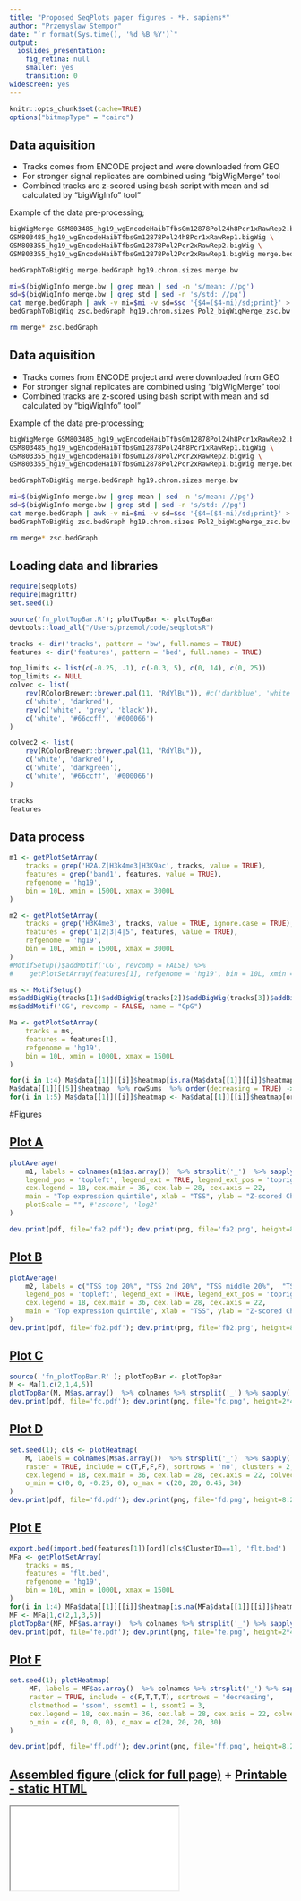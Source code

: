 ```yaml
---
title: "Proposed SeqPlots paper figures - *H. sapiens*"
author: "Przemyslaw Stempor"
date: "`r format(Sys.time(), '%d %B %Y')`"
output:
  ioslides_presentation:
    fig_retina: null
    smaller: yes
    transition: 0
widescreen: yes
---
```



<style>
    .title-slide {
        background-color: #CBE7A5; /* #EDE0CF; ; #CA9F9D*/
    }
    
    slide {
        background-color: #FFFFFF; /* #EDE0CF; ; #CA9F9D*/
    }
    article.smaller pre {
        font-size: 12px;
        line-height: 13px;
        letter-spacing: 0;
    }
    
    slides > slide > hgroup + article {
        margin-top: 10px;
    }

</style>

```r
knitr::opts_chunk$set(cache=TRUE)
options("bitmapType" = "cairo")
```

## Data aquisition

- Tracks comes from ENCODE project and were downloaded from GEO
- For stronger signal replicates are combined using "bigWigMerge" tool
- Combined tracks are z-scored using bash script with mean and sd calculated by "bigWigInfo" tool"

Example of the data pre-processing;
```bash
bigWigMerge GSM803485_hg19_wgEncodeHaibTfbsGm12878Pol24h8Pcr1xRawRep2.bigWig \
GSM803485_hg19_wgEncodeHaibTfbsGm12878Pol24h8Pcr1xRawRep1.bigWig \
GSM803355_hg19_wgEncodeHaibTfbsGm12878Pol2Pcr2xRawRep2.bigWig \
GSM803355_hg19_wgEncodeHaibTfbsGm12878Pol2Pcr2xRawRep1.bigWig merge.bedGraph

bedGraphToBigWig merge.bedGraph hg19.chrom.sizes merge.bw

mi=$(bigWigInfo merge.bw | grep mean | sed -n 's/mean: //pg')
sd=$(bigWigInfo merge.bw | grep std | sed -n 's/std: //pg')
cat merge.bedGraph | awk -v mi=$mi -v sd=$sd '{$4=($4-mi)/sd;print}' > zsc.bedGraph    
bedGraphToBigWig zsc.bedGraph hg19.chrom.sizes Pol2_bigWigMerge_zsc.bw

rm merge* zsc.bedGraph
```


## Data aquisition

- Tracks comes from ENCODE project and were downloaded from GEO
- For stronger signal replicates are combined using "bigWigMerge" tool
- Combined tracks are z-scored using bash script with mean and sd calculated by "bigWigInfo" tool"

Example of the data pre-processing;
```bash
bigWigMerge GSM803485_hg19_wgEncodeHaibTfbsGm12878Pol24h8Pcr1xRawRep2.bigWig \
GSM803485_hg19_wgEncodeHaibTfbsGm12878Pol24h8Pcr1xRawRep1.bigWig \
GSM803355_hg19_wgEncodeHaibTfbsGm12878Pol2Pcr2xRawRep2.bigWig \
GSM803355_hg19_wgEncodeHaibTfbsGm12878Pol2Pcr2xRawRep1.bigWig merge.bedGraph

bedGraphToBigWig merge.bedGraph hg19.chrom.sizes merge.bw

mi=$(bigWigInfo merge.bw | grep mean | sed -n 's/mean: //pg')
sd=$(bigWigInfo merge.bw | grep std | sed -n 's/std: //pg')
cat merge.bedGraph | awk -v mi=$mi -v sd=$sd '{$4=($4-mi)/sd;print}' > zsc.bedGraph    
bedGraphToBigWig zsc.bedGraph hg19.chrom.sizes Pol2_bigWigMerge_zsc.bw

rm merge* zsc.bedGraph
```

## Loading data and libraries
```r
require(seqplots)
require(magrittr)
set.seed(1)

source('fn_plotTopBar.R'); plotTopBar <- plotTopBar
devtools::load_all("/Users/przemol/code/seqplotsR")

tracks <- dir('tracks', pattern = 'bw', full.names = TRUE)
features <- dir('features', pattern = 'bed', full.names = TRUE)

top_limits <- list(c(-0.25, .1), c(-0.3, 5), c(0, 14), c(0, 25))
top_limits <- NULL
colvec <- list(
    rev(RColorBrewer::brewer.pal(11, "RdYlBu")), #c('darkblue', 'white', 'darkred'),
    c('white', 'darkred'),
    rev(c('white', 'grey', 'black')),
    c('white', '#66ccff', '#000066')
)

colvec2 <- list(
    rev(RColorBrewer::brewer.pal(11, "RdYlBu")), 
    c('white', 'darkred'),
    c('white', 'darkgreen'),
    c('white', '#66ccff', '#000066')
)

tracks
features
```

## Data process
```r
m1 <- getPlotSetArray(
    tracks = grep('H2A.Z|H3k4me3|H3K9ac', tracks, value = TRUE),
    features = grep('band1', features, value = TRUE),
    refgenome = 'hg19',
    bin = 10L, xmin = 1500L, xmax = 3000L
)

m2 <- getPlotSetArray(
    tracks = grep('H3K4me3', tracks, value = TRUE, ignore.case = TRUE),
    features = grep('1|2|3|4|5', features, value = TRUE),
    refgenome = 'hg19',
    bin = 10L, xmin = 1500L, xmax = 3000L
)
#MotifSetup()$addMotif('CG', revcomp = FALSE) %>% 
#    getPlotSetArray(features[1], refgenome = 'hg19', bin = 10L, xmin = 1500L, xmax = 3000L) -> clc

ms <- MotifSetup()
ms$addBigWig(tracks[1])$addBigWig(tracks[2])$addBigWig(tracks[3])$addBigWig(tracks[4])
ms$addMotif('CG', revcomp = FALSE, name = "CpG")

Ma <- getPlotSetArray(
    tracks = ms,
    features = features[1],
    refgenome = 'hg19',
    bin = 10L, xmin = 1000L, xmax = 1500L
)

for(i in 1:4) Ma$data[[1]][[i]]$heatmap[is.na(Ma$data[[1]][[i]]$heatmap)] <- 0
Ma$data[[1]][[5]]$heatmap  %>% rowSums  %>% order(decreasing = TRUE) -> ord
for(i in 1:5) Ma$data[[1]][[i]]$heatmap <- Ma$data[[1]][[i]]$heatmap[ord, ]


```

#Figures

## [Plot A](fa2.pdf)

```r
plotAverage(
    m1, labels = colnames(m1$as.array())  %>% strsplit('_')  %>% sapply('[[', 1), 
    legend_pos = 'topleft', legend_ext = TRUE, legend_ext_pos = 'topright',
    cex.legend = 18, cex.main = 36, cex.lab = 28, cex.axis = 22,
    main = "Top expression quintile", xlab = "TSS", ylab = "Z-scored ChIP signal",
    plotScale = "", #'zscore', 'log2'
)

dev.print(pdf, file='fa2.pdf'); dev.print(png, file='fa2.png', height=8.27, width=11.7, res=72, units = "in");
```

## [Plot B](fb2.pdf)

```r
plotAverage(
    m2, labels = c("TSS top 20%", "TSS 2nd 20%", "TSS middle 20%",  "TSS 4th 20%","TSS bottom 20%"), 
    legend_pos = 'topleft', legend_ext = TRUE, legend_ext_pos = 'topright',
    cex.legend = 18, cex.main = 36, cex.lab = 28, cex.axis = 22,
    main = "Top expression quintile", xlab = "TSS", ylab = "Z-scored ChIP signal"
)
dev.print(pdf, file='fb2.pdf'); dev.print(png, file='fb2.png', height=8.27, width=11.7, res=72, units = "in");
```

## [Plot C](fc.pdf)
```r
source( 'fn_plotTopBar.R' ); plotTopBar <- plotTopBar
M <- Ma[1,c(2,1,4,5)]
plotTopBar(M, M$as.array()  %>% colnames %>% strsplit('_') %>% sapply('[[', 1), top_limits)
dev.print(pdf, file='fc.pdf'); dev.print(png, file='fc.png', height=2*4, width=6*4, res=72, units = "in");
```

## [Plot D](fd.pdf)
```r
set.seed(1); cls <- plotHeatmap(
    M, labels = colnames(M$as.array())  %>% strsplit('_')  %>% sapply('[[', 1),
    raster = TRUE, include = c(T,F,F,F), sortrows = 'no', clusters = 2,
    cex.legend = 18, cex.main = 36, cex.lab = 28, cex.axis = 22, colvec = colvec
    o_min = c(0, 0, -0.25, 0), o_max = c(20, 20, 0.45, 30)
)
dev.print(pdf, file='fd.pdf'); dev.print(png, file='fd.png', height=8.27, width=11.7, res=72, units = "in");
```

## [Plot E](fe.pdf)
```r
export.bed(import.bed(features[1])[ord][cls$ClusterID==1], 'flt.bed')
MFa <- getPlotSetArray(
    tracks = ms,
    features = 'flt.bed',
    refgenome = 'hg19',
    bin = 10L, xmin = 1000L, xmax = 1500L
)
for(i in 1:4) MFa$data[[1]][[i]]$heatmap[is.na(MFa$data[[1]][[i]]$heatmap)] <- 0
MF <- MFa[1,c(2,1,3,5)]
plotTopBar(MF, MF$as.array()  %>% colnames %>% strsplit('_') %>% sapply('[[', 1), top_limits)
dev.print(pdf, file='fe.pdf'); dev.print(png, file='fe.png', height=2*4, width=6*4, res=72, units = "in");
```

## [Plot F](ff.pdf)
```r
set.seed(1); plotHeatmap(
     MF, labels = MF$as.array()  %>% colnames %>% strsplit('_') %>% sapply('[[', 1),
     raster = TRUE, include = c(F,T,T,T), sortrows = 'decreasing',
     clstmethod = 'ssom', ssomt1 = 1, ssomt2 = 3,
     cex.legend = 18, cex.main = 36, cex.lab = 28, cex.axis = 22, colvec = colvec2,
     o_min = c(0, 0, 0, 0), o_max = c(20, 20, 20, 30)
)

dev.print(pdf, file='ff.pdf'); dev.print(png, file='ff.png', height=8.27, width=11.7, res=72, units = "in");
```

## [Assembled figure (click for full page)](FigHg19L.html#/all) + [Printable - static HTML](static.html)
<iframe src="FigHg19L.html#/all"></iframe>